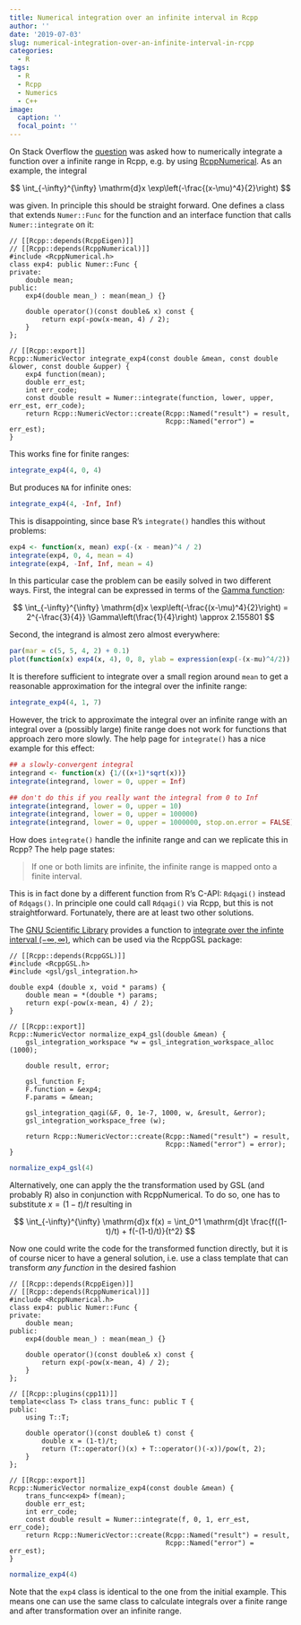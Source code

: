```yaml
---
title: Numerical integration over an infinite interval in Rcpp
author: ''
date: '2019-07-03'
slug: numerical-integration-over-an-infinite-interval-in-rcpp
categories:
  - R
tags:
  - R
  - Rcpp
  - Numerics
  - C++
image:
  caption: ''
  focal_point: ''
---
```


On Stack Overflow the [question](https://stackoverflow.com/q/56832560/8416610) was asked how to numerically integrate a function over a infinite range in Rcpp, e.g. by using [RcppNumerical](https://github.com/yixuan/RcppNumerical). As an example, the integral

$$
\int_{-\infty}^{\infty} \mathrm{d}x \exp\left(-\frac{(x-\mu)^4}{2}\right)
$$

was given. In principle this should be straight forward. One defines a class that extends `Numer::Func` for the function and an interface function that calls `Numer::integrate` on it:

```Rcpp
// [[Rcpp::depends(RcppEigen)]]
// [[Rcpp::depends(RcppNumerical)]]
#include <RcppNumerical.h>
class exp4: public Numer::Func {
private:
    double mean;
public:
    exp4(double mean_) : mean(mean_) {}
    
    double operator()(const double& x) const {
        return exp(-pow(x-mean, 4) / 2);
    }
};

// [[Rcpp::export]]
Rcpp::NumericVector integrate_exp4(const double &mean, const double &lower, const double &upper) {
    exp4 function(mean);
    double err_est;
    int err_code;
    const double result = Numer::integrate(function, lower, upper, err_est, err_code);
    return Rcpp::NumericVector::create(Rcpp::Named("result") = result,
                                       Rcpp::Named("error") = err_est);
}
```

This works fine for finite ranges:

```r
integrate_exp4(4, 0, 4)
```

But produces `NA` for infinite ones:

```r
integrate_exp4(4, -Inf, Inf)
```


This is disappointing, since base R's `integrate()` handles this without problems:

```r
exp4 <- function(x, mean) exp(-(x - mean)^4 / 2)
integrate(exp4, 0, 4, mean = 4)
integrate(exp4, -Inf, Inf, mean = 4)
```

In this particular case the problem can be easily solved in two different ways. First, the integral can be expressed in terms of the [Gamma function](https://en.wikipedia.org/wiki/Gamma_function#Integration_problems):

$$
\int_{-\infty}^{\infty} \mathrm{d}x \exp\left(-\frac{(x-\mu)^4}{2}\right) = 
2^{-\frac{3}{4}} \Gamma\left(\frac{1}{4}\right)  \approx 2.155801
$$

Second, the integrand is almost zero almost everywhere:

```r
par(mar = c(5, 5, 4, 2) + 0.1)
plot(function(x) exp4(x, 4), 0, 8, ylab = expression(exp(-(x-mu)^4/2)), main = expression(paste("Integrand for ", mu == 4)))
```

It is therefore sufficient to integrate over a small region around `mean` to get a reasonable approximation for the integral over the infinite range:


```r
integrate_exp4(4, 1, 7)
```

However, the trick to approximate the integral over an infinite range with an integral over a (possibly large) finite range does not work for functions that approach zero more slowly. The help page for `integrate()` has a nice example for this effect:

```r
## a slowly-convergent integral
integrand <- function(x) {1/((x+1)*sqrt(x))}
integrate(integrand, lower = 0, upper = Inf)

## don't do this if you really want the integral from 0 to Inf
integrate(integrand, lower = 0, upper = 10)
integrate(integrand, lower = 0, upper = 100000)
integrate(integrand, lower = 0, upper = 1000000, stop.on.error = FALSE)
```

How does `integrate()` handle the infinite range and can we replicate this in Rcpp? The help page states:

> If one or both limits are infinite, the infinite range is mapped onto a finite interval.

This is in fact done by a different function from R's C-API: `Rdqagi()` instead of `Rdqags()`. In principle one could call `Rdqagi()` via Rcpp, but this is not straightforward. Fortunately, there are at least two other solutions.

The [GNU Scientific Library](https://www.gnu.org/software/gsl/) provides a function to [integrate over the infinte interval $(-\infty, \infty)$](https://www.gnu.org/software/gsl/doc/html/integration.html#c.gsl_integration_qagi), which can be used via the RcppGSL package:

```Rcpp
// [[Rcpp::depends(RcppGSL)]]
#include <RcppGSL.h>
#include <gsl/gsl_integration.h>

double exp4 (double x, void * params) {
    double mean = *(double *) params;
    return exp(-pow(x-mean, 4) / 2);
}

// [[Rcpp::export]]
Rcpp::NumericVector normalize_exp4_gsl(double &mean) {
    gsl_integration_workspace *w = gsl_integration_workspace_alloc (1000);
    
    double result, error;
    
    gsl_function F;
    F.function = &exp4;
    F.params = &mean;
    
    gsl_integration_qagi(&F, 0, 1e-7, 1000, w, &result, &error);
    gsl_integration_workspace_free (w);
    
    return Rcpp::NumericVector::create(Rcpp::Named("result") = result,
                                       Rcpp::Named("error") = error);
}
```

```r
normalize_exp4_gsl(4)
```

Alternatively, one can apply the the transformation used by GSL (and probably R) also in conjunction with RcppNumerical. To do so, one has to substitute $x = (1-t)/t$ resulting in

$$
\int_{-\infty}^{\infty} \mathrm{d}x f(x) = \int_0^1 \mathrm{d}t \frac{f((1-t)/t) + f(-(1-t)/t)}{t^2}
$$

Now one could write the code for the transformed function directly, but it is of course nicer to have a general solution, i.e. use a class template that can transform *any function* in the  desired fashion

```Rcpp
// [[Rcpp::depends(RcppEigen)]]
// [[Rcpp::depends(RcppNumerical)]]
#include <RcppNumerical.h>
class exp4: public Numer::Func {
private:
    double mean;
public:
    exp4(double mean_) : mean(mean_) {}
    
    double operator()(const double& x) const {
        return exp(-pow(x-mean, 4) / 2);
    }
};

// [[Rcpp::plugins(cpp11)]]
template<class T> class trans_func: public T {
public:
    using T::T;
    
    double operator()(const double& t) const {
        double x = (1-t)/t;
        return (T::operator()(x) + T::operator()(-x))/pow(t, 2);
    }
};

// [[Rcpp::export]]
Rcpp::NumericVector normalize_exp4(const double &mean) {
    trans_func<exp4> f(mean);
    double err_est;
    int err_code;
    const double result = Numer::integrate(f, 0, 1, err_est, err_code);
    return Rcpp::NumericVector::create(Rcpp::Named("result") = result,
                                       Rcpp::Named("error") = err_est);
}
```

```r
normalize_exp4(4)
```

Note that the `exp4` class is identical to the one from the initial example. This means one can use the same class to calculate integrals over a finite range and after transformation over an infinite range.
